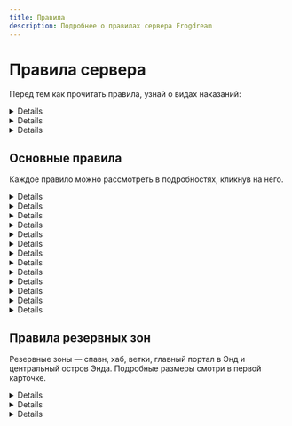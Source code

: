 ```yaml
---
title: Правила
description: Подробнее о правилах сервера Frogdream
---
```


# Правила сервера

Перед тем как прочитать правила, узнай о видах наказаний:

<Details title="Штраф в валюте">
  Это обычный штраф, который нужно оплачивать в алмазах. Уведомление о штрафе ты
  получаешь в личные сообщения и никто кроме тебя не увидит о твоём нарушении
</Details>

<Details title="Штрафные пункты">
  Штрафные пункты — переработанная система предупреждений. Штрафные пункты можно
  снять за алмазы, но необязательно. При получении 20 штрафных пунктов, ты
  автоматически получишь бан
</Details>

<Details title="Бан">
  Надеемся, что это тебя никогда не коснётся. Не нарушай правила, играй честно и
  не достигай лимита по штрафным пунктам. Купить разбан можно, но он дорогой. За
  разбаном обратись к админам
</Details>

## Основные правила

Каждое правило можно рассмотреть в подробностях, кликнув на него.

<Details title="Не грифери, не убивай и не наноси вред другим">

- Не кради и не трогай чужое
- Не убивай без согласия
- Не ставь, не ломай и не изменяй блоки на чужой территории
- Не создавай помеху игре. Преследования, толчки и мелкие издевательства запрещены
- Не включай громкую и раздражительную музыку
- Самосуд запрещён

<InfoBox color="red">
  Наказание в зависимости от тяжести нарушения. Обычно штраф или штрафные
  пункты. В серьёзных случаях бан
</InfoBox>

</Details>

<Details title="Не провоцируй и не разжигай конфликты">

- Каждый из нас имеет свои интересы, которые могут сталкиваться с точками зрения других людей, но они не должны выходить за рамки игры
- В любом конфликте должна быть серьёзная причина. Оскорбить игрока если он нарушил твоё локальное правило — можно, но делать это систематически и из мелкого изъяна игрока превращать в словесную перепалку уже запрещено
- Не обязательно дружить со всеми игроками. Достаточно просто избегать конфликтов и участия в них. В случае нарушения — обратись к полиции или подай в суд
- Также запрещено использовать язык вражды и проявлять идеологию ненависти по отношению к национальности, расе, религии, пола, гендера, включая нацизм, фашизм и оправдывание войны в Украине
- Под запрет попадает и докс или любые другие попытки слива личных данных человека без его разрешения

<InfoBox color="red">
  Наказание в зависимости от тяжести нарушения. Обычно крупный штраф или
  штрафные пункты. В особых случаях бан
</InfoBox>

</Details>

<Details title="Не порти мир, вырубай деревья до конца, не флуди блоками">

- Руби деревья до конца, чтобы листья не висели в воздухе
- Застраивай ямы от криперов
- Не строй ненужные столбы и не флуди блоками
- Запрещены лавакасты и взрывы (даже на своей территории)
- Добывай ресурсы (песок, дёрн и т.д.) только в мире ферм
- Не порти ландшафт намеренно

<InfoBox color="red">
  За нарушение небольшой штраф. За дырку от крипера — штраф 48 алмазов. Правило
  не распространяется на МФ. В особых случаях штрафные пункты
</InfoBox>

</Details>

<Details title="Не спамь и не флуди. Использование бан-вордов запрещено">

- Спамом можно посчитать назойливую рекламу. Флуд — написание нескольких 3+ одинаковых сообщений
- Использовать бан-ворды в любом виде запрещено, включая Plasmo Voice

<InfoBox color="red">
  За нарушение выдаётся мут, но за бан-ворд — 3 штрафных пункта. Если из-за
  твоего бан-ворда стример будет заблокирован на Twitch — бан
</InfoBox>

</Details>

<Details title="Соблюдай расстояние между соседями — минимум 100 блоков">

- Не строй что-либо слишком близко к соседям. Минимальное расстояние должно быть 100 блоков
- Можно договориться о другом лимите

<InfoBox color="red">
  В случае нарушения — небольшой штраф до 64 алмазов и подробное рассмотрение
  дела через судебное разбирательство
</InfoBox>

</Details>

<Details title="Не создавай скопления мобов, строй автофермы в мире ферм">

- Мир ферм предназначен для автоферм, но не понижай TPS ниже 15
- Сортировки, механизмы и другие мелкие механизмы разрешены в мире построек

<InfoBox color="red">
  За нарушение начисляется от 1 до 4-х штрафных пунктов, а автоферма будет
  подлежать прекращению работы и сносу
</InfoBox>

</Details>

<Details title="Не читери, не дюпай и не используй баги. Твинки запрещены">

- Читы, моды, ресурс-паки, баги, дюпы и их распространение — запрещено
- Мини-карта с энтити — запрещена
- Макросы, которые облегчают игру или моды, которые меняют скорость ломания блоков — запрещены
- Абузные эмоции, которые меняют размер игрока или делают его невидимым — запрещены
- Разрешены: Litematica, Replay Mod (без Freecam), Freecam [(только эта версия)](https://modrinth.com/mod/freecam), дюп коврков и динамита
- Запрещены: Baritone, Tweakeroo, Better PVP, MultiConnect, SeedChecker, Wurst, Chest Tracker, Printer, любые другие моды, которые запрещены правилами Modrinth
- Мы можем посчитать за чит и то, что не перечислено в этом списке, если это даёт преимущество над другими игроками
- Если у тебя возникли какие-то сомнения, просьба открыть тикет
- Твинк-аккаунты запрещены. Они попадают в перманентный бан без возможности покупки разбана

<InfoBox color="red">
  За нарушение выдаётся 7 штрафных пунктов и более. Если твои действия привели ко
  временному разрушению экономики — бан
</InfoBox>

</Details>

<Details title="Соблюдай локальные правила">

- Локальные правила устанавливаются игроками и общинами. Правила не должны нарушать правила сервера
- Штраф за нарушение должен быть разумным. До 96 алмазов

<InfoBox color="red">
  Наказание — штраф в сумме, о которой ты был предупреждён. Оплата идёт в казну.
  Если правило нарушает правила сервера, оно недействительно
</InfoBox>

</Details>

<Details title="Не устраивай раздачи без согласования с администрацией">

- Раздачи разрешены только с согласия администрации, а также показа того, что ты хочешь раздать и кому или какой категории игроков (все, новички и т.п.)

<InfoBox color="red">
  В случае нарушения выдаётся от 5 до 10 штрафных пунктов. Также может быть
  выдан бан, если раздача привела ко временному упадку экономики
</InfoBox>

</Details>

<Details title="Арты — только в мире артов, а 18+ с предупреждением">

- Арты нужно строить только в мире артов. Распространять 18+ контент в любом виде также запрещено (арты с подобным содержанием должны быть с предупреждением)

<InfoBox color="red">
  Средний по размеру штраф плюс перенос мап-арта администрацией в желаемое
  место. За 18+ в открытом месте — 8 штрафных пунктов
</InfoBox>

</Details>

<Details title="Не флуди дисплеями. Размещай дисплеи тогда, когда они нужны">

    - Не ставь дисплеи везде, где только можно. Они должны быть нужны и
    уместны. На территории 96х96 блоков рекомендуется размещать не более
    2-3 дисплеев
    - Дисплеи в резервных зонах можно ставить только с разрешения администрации.
    Учти, что это может быть дорогим удовольствием

    <InfoBox color="red">
        Штрафные пункты за нарушение. Обычно немного, но если ты будешь
        сильно флудить, мы можем выдать до 8 штрафных пунктов
    </InfoBox>

</Details>

<Details title="Валюта — алмазы. Обмены на реальные деньги запрещены">

- Ты не можешь использовать другую валюту, кроме как алмазы
- Обмены с реальных денег на алмазы и наоборот запрещены, однако правило не запрещает услуги за алмазы (например, скина)

<InfoBox color="red">
  За использование другой валюты выдаётся 10 штрафных пунктов. В случае
  нарушения второй части правила — бан
</InfoBox>

</Details>

<Details title="Похожие, оскорбительные или популярные ники запрещены">

- Например, ник AlitaGUNm_huesos оскорбляет игрока AlitaGUNm
- Ставить никнеймы популярных людей запрещено. Похожие также запрещены. Пример: cubelius и cubeliuc

<InfoBox color="red">
  В случае нарушения ник будет откачен. Если нарушения продолжатся, мы навсегда
  заберём у тебя доступ к смене ника через команду
</InfoBox>

</Details>

## Правила резервных зон

Резервные зоны — спавн, хаб, ветки, главный портал в Энд и центральный остров Энда. Подробные размеры смотри в первой карточке.

<Details title="Не ставь, не ломай и не изменяй блоки в резервных зонах">

- Резервные зоны это: спавн в мире построек (радиус — 500 блоков), спавн в мире ферм (радиус — 200 блоков), хаб и ветки (радиус — 100 и 16 блоков от нулевых координат по обе стороны), главный портал в Энд (радиус — 100 блоков) и главный остров в Энде (радиус — 250 блоков)
- В резервных зонах ты не можешь как-либо менять состояние блоков, но это не значит, что ты не можешь временно (на короткий срок) поставить какие-то блоки для личного использования (к примеру, сундук)

<InfoBox color="red">
  Наказание в зависимости от тяжести нарушения. Обычно штраф, а штрафные пункты
  выдаются редко и только до 3-х ед.
</InfoBox>

</Details>

<Details title="Вызывать дракона можно только с разрешения администрации">

- Если хочешь вызвать дракона, обратись в тикеты и мы посмотрим, возможно ли это сделать
- Правило не работает в мире ферм

<InfoBox color="red">
  За нарушение штраф 256 алмазов. Обрати внимание, что правило не работает в
  мире ферм
</InfoBox>

</Details>

<Details title="Подключайся к главной ветке согласно принятым стандартам">

- В Незере действует система веток, предназначенные для быстрого перемещения. Чтобы к ним подключиться, следуй стандартам, написанным ниже
  ![Хайперлупа](/assets/rules/hyperloop.png)
- Представь, что ты хочешь подключиться к одной из 4-х главных веток. Чтобы это сделать, тебе нужно посмотреть на высоту льда. Проще всего это сделать в хабе. После, необходимо прокладывать лёд к ближайшей (!) ветке. Если у тебя возникают сложности в ориентации, посмотри на интерактивную карту сервера и свою локацию. Если ты ближе к зелёной ветке — копайся к ней прямым путём
- Без обходных путей — прямая дорога. Никаких поворотов быть не должно. С главной ветки к твоему порталу должна быть прямая дорога
- Оформлять вход со стороны главной ветки разрешено. Можешь даже разрушить часть основной ветки для того, чтобы сделать красивый вход (как на картинке выше)
- Не понятно? Тогда прочитай бомбёжку одного из наших админов. Может, станет понятнее

<InfoBox color="red">
  За нарушение выдаётся штраф. Обычно он небольшой по сумме, но тебе обязательно
  нужно будет перестроить всю свою ветку
</InfoBox>

</Details>
